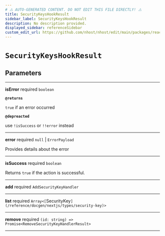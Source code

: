```yaml
---
# ⚠️ AUTO-GENERATED CONTENT. DO NOT EDIT THIS FILE DIRECTLY! ⚠️
title: SecurityKeysHookResult
sidebar_label: SecurityKeysHookResult
description: No description provided.
displayed_sidebar: referenceSidebar
custom_edit_url: https://github.com/nhost/nhost/edit/main/packages/react/src/useSecurityKeys.ts#L24
---
```


# `SecurityKeysHookResult`

## Parameters

---

**<span className="parameter-name">isError</span>** <span className="optional-status">required</span> `boolean`

**`@returns`**

`true` if an error occurred

**`@depreacted`**

use `!isSuccess` or `!!error` instead

---

**<span className="parameter-name">error</span>** <span className="optional-status">required</span> `null` | `ErrorPayload`

Provides details about the error

---

**<span className="parameter-name">isSuccess</span>** <span className="optional-status">required</span> `boolean`

Returns `true` if the action is successful.

---

**<span className="parameter-name">add</span>** <span className="optional-status">required</span> `AddSecurityKeyHandler`

---

**<span className="parameter-name">list</span>** <span className="optional-status">required</span> `Array<[`SecurityKey`](/reference/docgen/nextjs/types/security-key)>`

---

**<span className="parameter-name">remove</span>** <span className="optional-status">required</span> `(id: string) => Promise<RemoveSecurityKeyHandlerResult>`

---
